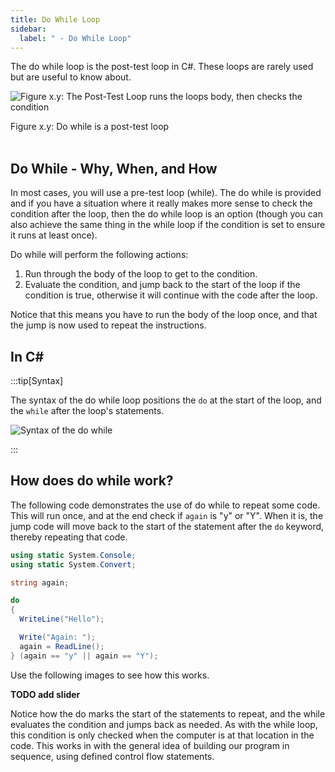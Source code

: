 ```yaml
---
title: Do While Loop
sidebar:
  label: " - Do While Loop"
---
```


The do while loop is the post-test loop in C#. These loops are rarely used but are useful to know about.

<a id="FigurePostTestLoop"></a>

![Figure x.y: The Post-Test Loop runs the loops body, then checks the condition](./images/loop-post-test.png "The Post-Test Loop runs the loops body, then checks the condition")
<div class="caption"><span class="caption-figure-nbr">Figure x.y: </span>Do while is a post-test loop</div><br/>

## Do While - Why, When, and How

In most cases, you will use a pre-test loop (while). The do while is provided and if you have a situation where it really makes more sense to check the condition after the loop, then the do while loop is an option (though you can also achieve the same thing in the while loop if the condition is set to ensure it runs at least once).

Do while will perform the following actions:

1. Run through the body of the loop to get to the condition.
2. Evaluate the condition, and jump back to the start of the loop if the condition is true, otherwise it will continue with the code after the loop.

Notice that this means you have to run the body of the loop once, and that the jump is now used to repeat the instructions.

## In C#

:::tip[Syntax]

The syntax of the do while loop positions the `do` at the start of the loop, and the `while` after the loop's statements.

![Syntax of the do while](./images/do-while-loop.png)

:::

## How does do while work?

The following code demonstrates the use of do while to repeat some code. This will run once, and at the end check if `again` is "y" or "Y". When it is, the jump code will move back to the start of the statement after the `do` keyword, thereby repeating that code.

```csharp
using static System.Console;
using static System.Convert;

string again;

do
{
  WriteLine("Hello");

  Write("Again: ");
  again = ReadLine();
} (again == "y" || again == "Y");

```

Use the following images to see how this works.

**TODO add slider**

Notice how the do marks the start of the statements to repeat, and the while evaluates the condition and jumps back as needed. As with the while loop, this condition is only checked when the computer is at that location in the code. This works in with the general idea of building our program in sequence, using defined control flow statements.

